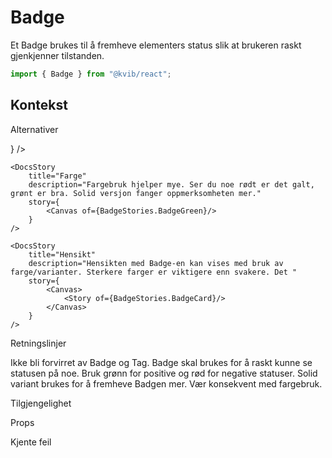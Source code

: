 
<Meta of={BadgeStories} />

# Badge

Et Badge brukes til å fremheve elementers status slik at brukeren raskt gjenkjenner tilstanden.


```jsx
import { Badge } from "@kvib/react";
```
## Kontekst

<DocsHeading>Alternativer</DocsHeading>


<DocsStoriesContainer>
    <DocsStory
        title="Beskrivelse"
        description="Badge skal inneholde en kort tekst som beskrivelse."
        story={<Canvas of={BadgeStories.BadgeTexts} />}
    />

    <DocsStory
        title="Farge"
        description="Fargebruk hjelper mye. Ser du noe rødt er det galt, grønt er bra. Solid versjon fanger oppmerksomheten mer."
        story={
            <Canvas of={BadgeStories.BadgeGreen}/>
        }
    />

    <DocsStory
        title="Hensikt"
        description="Hensikten med Badge-en kan vises med bruk av farge/varianter. Sterkere farger er viktigere enn svakere. Det "
        story={
            <Canvas>
                <Story of={BadgeStories.BadgeCard}/>
            </Canvas>
        }
    />

</DocsStoriesContainer>


<DocsHeading>Retningslinjer</DocsHeading>

Ikke bli forvirret av Badge og Tag. Badge skal brukes for å raskt kunne se statusen på noe. Bruk grønn for positive og rød for negative statuser.
Solid variant brukes for å fremheve Badgen mer. Vær konsekvent med fargebruk.

<DocsHeading>Tilgjengelighet</DocsHeading>


<DocsHeading>Props</DocsHeading>

<Canvas of={BadgeStories.Badge} />
<Controls of={BadgeStories.Badge} />

<DocsHeading>Kjente feil</DocsHeading>